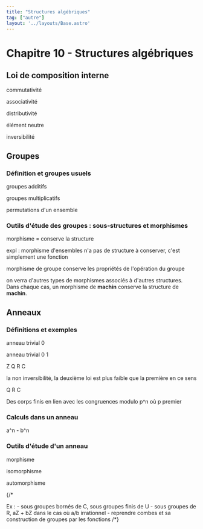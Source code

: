 ```yaml
---
title: "Structures algébriques"
tag: ["autre"]
layout: '../layouts/Base.astro'
---
```



# Chapitre 10 - Structures algébriques

<Tableofcontents/>

## Loi de composition interne

<Item type='definition' titre='loi de composition interne'>

</Item>

<Item type='definition' titre='partie stable'>

</Item>

<Item type='definition' titre='propriétés usuelles'>

commutativité

associativité

distributivité

élément neutre

inversibilité
</Item>

<Exercice titre='sur le cercle unité'>

</Exercice>


## Groupes


### Définition et groupes usuels

<Item type='definition' titre='groupe'>

</Item>

<Item type='proposition' titre='groupes usuels'>

groupes additifs

groupes multiplicatifs
</Item>


<Item type='proposition' titre="unicité de l'élément neutre et de l'inverse">

</Item>


<Item type='definition' titre='groupe symétrique'>

permutations d'un ensemble
</Item>

<Item type='definition' titre='groupe produit'>

</Item>


### Outils d'étude des groupes : sous-structures et morphismes

<Item type='definition' titre='sous-groupe'>

</Item>


<Item type='proposition' titre='caractérisation des sous-groupes'>

</Item>


<Item type='definition' titre='morphisme de groupe'>

</Item>

<Remarque titre=''>

morphisme = conserve la structure 

expl : morphisme d'ensembles n'a pas de structure à conserver, c'est simplement une fonction

morphisme de groupe conserve les propriétés de l'opération du groupe

on verra d'autres types de morphismes associés à d'autres structures. Dans chaque cas, un morphisme de **machin** conserve la structure de **machin**.
</Remarque>


<Item type='proposition' titre='image et image réciproque'>

</Item>


<Item type='definition' titre='image et noyau'>

</Item>


<Item type='proposition' titre="caractérisations de l'injectivité et de la surjectivité">

</Item>


<Item type='definition' titre='isomorphisme de groupes'>


</Item>



## Anneaux

### Définitions et exemples

<Item type='definition' titre=''>

</Item>

<Item type='proposition' titre='anneaux usuels'>

anneau trivial 0

anneau trivial 0 1 

Z Q R C 
</Item>

<Remarque titre=''>
la non inversibilité, la deuxième loi est plus faible que la première en ce sens
</Remarque>

<Item type='defprop' titre='groupe des inversibles'>

</Item>

<Item type='definition' titre='anneau intègre'>

</Item>

<Item type='definition' titre='corps'>

</Item>

<Item type='proposition' titre='corps usuels'>

Q R C
</Item>

<Remarque titre=''>

Des corps finis en lien avec les congruences modulo p^n où p premier
</Remarque>


### Calculs dans un anneau

<Item type='proposition' titre='formule du binôme'>

</Item>

<Item type='proposition' titre='factorisation particulière'>

a^n - b^n
</Item>


### Outils d'étude d'un anneau

<Item type='definition' titre='sous-anneau'>

</Item>

<Item type='proposition' titre="caractérisation d'un sous-anneau">

</Item>

<Item type='definition' titre="morphisme d'anneau et isomorphisme">

morphisme

isomorphisme

automorphisme
</Item>

<Item type='proposition' titre='image et image réciproque'>

</Item>


{/*

Ex : 
    - sous groupes bornés de C, sous groupes finis de U
    - sous groupes de R, aZ + bZ dans le cas où a/b irrationnel
    - reprendre combes et sa construction de groupes par les fonctions
/*}